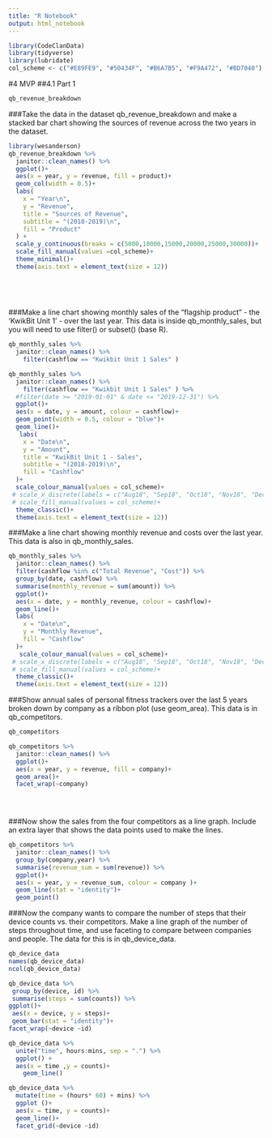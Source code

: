 ```yaml
---
title: "R Notebook"
output: html_notebook
---
```


```r
library(CodeClanData)
library(tidyverse)
library(lubridate)
col_scheme <- c("#E89FE9", "#50434F", "#B6A7B5", "#F9A472", "#BD7040")
```
#4 MVP
##4.1 Part 1

```r
qb_revenue_breakdown

```
###Take the data in the dataset qb_revenue_breakdown and make a stacked bar chart showing the sources of revenue across the two years in the dataset.

```r
library(wesanderson)
qb_revenue_breakdown %>% 
  janitor::clean_names() %>% 
  ggplot()+
  aes(x = year, y = revenue, fill = product)+
  geom_col(width = 0.5)+
  labs(
    x = "Year\n",
    y = "Revenue",
    title = "Sources of Revenue",
    subtitle = "(2018-2019)\n",
    fill = "Product"
  ) +
  scale_y_continuous(breaks = c(5000,10000,15000,20000,25000,30000))+
  scale_fill_manual(values =col_scheme)+
  theme_minimal()+
  theme(axis.text = element_text(size = 12))
 
  
  
  
```
###Make a line chart showing monthly sales of the “flagship product” - the ‘KwikBit Unit 1’ - over the last year. This data is inside qb_monthly_sales, but you will need to use filter() or subset() (base R).



```r
qb_monthly_sales %>% 
  janitor::clean_names() %>% 
    filter(cashflow == "Kwikbit Unit 1 Sales" )
```

```r
qb_monthly_sales %>% 
  janitor::clean_names() %>% 
    filter(cashflow == "Kwikbit Unit 1 Sales" ) %>% 
  #filter(date >= "2019-01-01" & date <= "2019-12-31") %>% 
  ggplot()+
  aes(x = date, y = amount, colour = cashflow)+
  geom_point(width = 0.5, colour = "blue")+
  geom_line()+
   labs(
    x = "Date\n",
    y = "Amount",
    title = "KwikBit Unit 1 - Sales",
    subtitle = "(2018-2019)\n",
    fill = "Cashflow"
  )+
  scale_colour_manual(values = col_scheme)+
 # scale_x_discrete(labels = c("Aug18", "Sep18", "Oct18", "Nov18", "Dec18", "Jan19", "Feb19","Mar19","April19", "May19", "June19", "July19"))+
 # scale_fill_manual(values = col_scheme)+
  theme_classic()+
  theme(axis.text = element_text(size = 12))

```

###Make a line chart showing monthly revenue and costs over the last year. This data is also in qb_monthly_sales.


```r
qb_monthly_sales %>% 
  janitor::clean_names() %>% 
  filter(cashflow %in% c("Total Revenue", "Cost")) %>% 
  group_by(date, cashflow) %>% 
  summarise(monthly_revenue = sum(amount)) %>% 
  ggplot()+
  aes(x = date, y = monthly_revenue, colour = cashflow)+
  geom_line()+
  labs(
    x = "Date\n",
    y = "Monthly Revenue",
    fill = "Cashflow"
  )+
   scale_colour_manual(values = col_scheme)+
 # scale_x_discrete(labels = c("Aug18", "Sep18", "Oct18", "Nov18", "Dec18", "Jan19", "Feb19","Mar19","April19", "May19", "June19", "July19"))+
 # scale_fill_manual(values = col_scheme)+
  theme_classic()+
  theme(axis.text = element_text(size = 12))


```

###Show annual sales of personal fitness trackers over the last 5 years broken down by company as a ribbon plot (use geom_area). This data is in qb_competitors.
```r
qb_competitors
```
```r

qb_competitors %>% 
  janitor::clean_names() %>% 
  ggplot()+
  aes(x = year, y = revenue, fill = company)+
  geom_area()+
  facet_wrap(~company)


  
```

###Now show the sales from the four competitors as a line graph. Include an extra layer that shows the data points used to make the lines.

```r
qb_competitors %>% 
  janitor::clean_names() %>% 
  group_by(company,year) %>% 
  summarise(revenue_sum = sum(revenue)) %>% 
  ggplot()+
  aes(x = year, y = revenue_sum, colour = company )+
  geom_line(stat = "identity")+
  geom_point()
```
###Now the company wants to compare the number of steps that their device counts vs. their competitors. Make a line graph of the number of steps throughout time, and use faceting to compare between companies and people. The data for this is in qb_device_data.

```r
qb_device_data
names(qb_device_data)
ncol(qb_device_data)
```

```r
qb_device_data %>% 
 group_by(device, id) %>% 
 summarise(steps = sum(counts)) %>% 
ggplot()+
 aes(x = device, y = steps)+
 geom_bar(stat = "identity")+
facet_wrap(~device ~id)

```

```r
qb_device_data %>% 
  unite("time", hours:mins, sep = ".") %>% 
  ggplot() +
  aes(x = time ,y = counts)+
    geom_line()
```



```r
qb_device_data %>% 
  mutate(time = (hours* 60) + mins) %>% 
  ggplot ()+
  aes(x = time, y = counts)+
  geom_line()+
  facet_grid(~device ~id)
```

```r

```


```r

```

